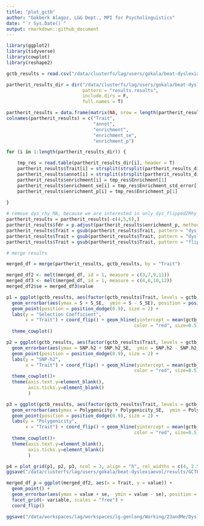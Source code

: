 ```yaml
---
title: "plot_gctb"
author: "Gokberk Alagoz, L&G Dept., MPI for Psycholinguistics"
date: "`r Sys.Date()`"
output: rmarkdown::github_document
---
```


```r
library(ggplot2)
library(tidyverse)
library(cowplot)
library(reshape2)
```

```r

gctb_results = read.csv("/data/clusterfs/lag/users/gokala/beat-dyslexiaevol/results/GCTB/gctb_results_summary.csv", header = T)

partherit_results_dir = dir("/data/clusterfs/lag/users/gokala/beat-dyslexiaevol/results/partherit", 
                            pattern = "results.results", 
                            include.dirs = F,
                            full.names = T)

partherit_results = data.frame(matrix(NA, nrow = length(partherit_results_dir), ncol = 5))
colnames(partherit_results) = c("Trait", 
                                "annot",
                                "enrichment",
                                "enrichment_se",
                                "enrichment_p")

for (i in 1:length(partherit_results_dir)) {

    tmp_res = read.table(partherit_results_dir[i], header = T)
    partherit_results$Trait[i] = strsplit(strsplit(partherit_results_dir[i], split = "/")[[1]][10], split = "\\.")[[1]][1]
    partherit_results$annot[i] = strsplit(strsplit(partherit_results_dir[i], split = "/")[[1]][10], split = "\\.")[[1]][2]
    partherit_results$enrichment[i] = tmp_res$Enrichment[1]
    partherit_results$enrichment_se[i] = tmp_res$Enrichment_std_error[1]
    partherit_results$enrichment_p[i] = tmp_res$Enrichment_p[1]
    
}

# remove dys_rhy_MA, because we are interested in only dys_flippedZRhy_MA
partherit_results = partherit_results[-c(4,5,6),]
partherit_results$fdr = p.adjust(partherit_results$enrichment_p, method = "fdr")
partherit_results$Trait = gsub(partherit_results$Trait, pattern = "dys_flippedZRhy_MA", replacement = "Meta_analysis")
partherit_results$Trait = gsub(partherit_results$Trait, pattern = "dyslexia", replacement = "Dyslexia")
partherit_results$Trait = gsub(partherit_results$Trait, pattern = "flippedZRhythym", replacement = "Rhythm_impairment")

# merge results

merged_df = merge(partherit_results, gctb_results, by = "Trait")

merged_df2 <- melt(merged_df, id = 1, measure = c(3,7,9,11))
merged_df3 <- melt(merged_df, id = 1, measure = c(4,8,10,12))
merged_df2$se = merged_df3$value

```

```r

p1 = ggplot(gctb_results, aes(factor(gctb_results$Trait, levels = gctb_results$Trait), S)) + 
  geom_errorbar(aes(ymax = S + S_SE,  ymin = S - S_SE), position = position_dodge(0.9),width=0) +
  geom_point(position = position_dodge(0.9), size = 2) +
  labs(y = "Selection Coefficient", 
       x = "Trait") + coord_flip() + geom_hline(yintercept = mean(gctb_results$S), linetype="dotted", 
                                               color = "red", size=0.5) +
  theme_cowplot()

p2 = ggplot(gctb_results, aes(factor(gctb_results$Trait, levels = gctb_results$Trait), SNP.h2)) + 
  geom_errorbar(aes(ymax = SNP.h2 + SNP.h2_SE,  ymin = SNP.h2 - SNP.h2_SE), position = position_dodge(0.9),width=0) +
  geom_point(position = position_dodge(0.9), size = 2) +
  labs(y = "SNP-h2", 
       x = "Trait") + coord_flip() + geom_hline(yintercept = mean(gctb_results$SNP.h2), linetype="dotted", 
                                               color = "red", size=0.5) +
  theme_cowplot()+
  theme(axis.text.y=element_blank(),
        axis.ticks.y=element_blank() 
        )

p3 = ggplot(gctb_results, aes(factor(gctb_results$Trait, levels = gctb_results$Trait), Polygenicity)) + 
  geom_errorbar(aes(ymax = Polygenicity + Polygenicity_SE,  ymin = Polygenicity - Polygenicity_SE), position = position_dodge(0.9),width=0) +
  geom_point(position = position_dodge(0.9), size = 2) +
  labs(y = "Polygenicity", 
       x = "Trait") + coord_flip() + geom_hline(yintercept = mean(gctb_results$Polygenicity), linetype="dotted", 
                                               color = "red", size=0.5) +
  theme_cowplot()+
  theme(axis.text.y=element_blank(),
        axis.ticks.y=element_blank() 
        )

p4 = plot_grid(p1, p2, p3, ncol = 3, align = "h", rel_widths = c(4, 2.5, 2.5))
ggsave("/data/clusterfs/lag/users/gokala/beat-dyslexiaevol/results/GCTB/gctb_plot.pdf", p4, width = 10, height = 3)
```
```r

merged_df_p = ggplot(merged_df2, aes(x = Trait, y = value)) +
  geom_point() +
  geom_errorbar(aes(ymax = value + se,  ymin = value - se), position = position_dodge(0.9),width=0) +
  facet_grid(~ variable, scales = "free") +
  coord_flip()

ggsave("/data/workspaces/lag/workspaces/lg-genlang/Working/23andMe/Dyslexia2/Evolution/dys_rhy_pleiotropy/results/figures/evo_plot.pdf", merged_df_p, width = 10, height = 3)

```

